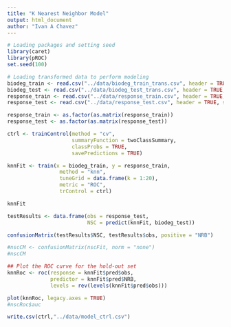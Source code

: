 ```yaml
---
title: "K Nearest Neighbor Model"
output: html_document
author: "Ivan A Chavez"
---
```

```r
# Loading packages and setting seed
library(caret)
library(pROC)
set.seed(100)
```
```r
# Loading transformed data to perform modeling
biodeg_train <- read.csv("../data/biodeg_train_trans.csv", header = TRUE, sep = ",")
biodeg_test <- read.csv("../data/biodeg_test_trans.csv", header = TRUE, sep = ",")
response_train <- read.csv("../data/response_train.csv", header = TRUE, sep = ",")
response_test <- read.csv("../data/response_test.csv", header = TRUE, sep = ",")

response_train <- as.factor(as.matrix(response_train))
response_test <- as.factor(as.matrix(response_test))

```
```r

ctrl <- trainControl(method = "cv",
                     summaryFunction = twoClassSummary,
                     classProbs = TRUE,
                     savePredictions = TRUE)

knnFit <- train(x = biodeg_train, y = response_train,
                 method = "knn",
                 tuneGrid = data.frame(k = 1:20),
                 metric = "ROC",
                 trControl = ctrl)

knnFit

testResults <- data.frame(obs = response_test,
                          NSC = predict(knnFit, biodeg_test))

confusionMatrix(testResults$NSC, testResults$obs, positive = "NRB")

#nscCM <- confusionMatrix(nscFit, norm = "none")
#nscCM

## Plot the ROC curve for the hold-out set
knnRoc <- roc(response = knnFit$pred$obs,
              predictor = knnFit$pred$NRB,
              levels = rev(levels(knnFit$pred$obs)))

plot(knnRoc, legacy.axes = TRUE)
#nscRoc$auc
```
```r


write.csv(ctrl,"../data/model_ctrl.csv")
```
